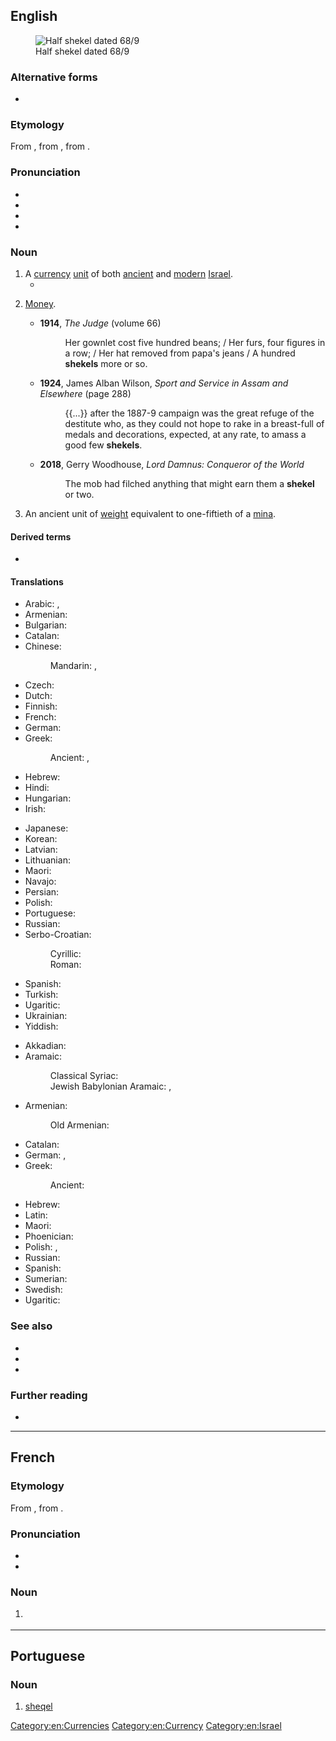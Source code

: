 ==English==
{{was wotd|2006|November|22}}
[[File:Half_Shekel.jpg|thumb|Half shekel dated 68/9 {{CE}}]]

===Alternative forms===
* {{alt|en|sheqel}}

===Etymology===
From {{bor|en|he|שֶׁקֶל||shekel|tr=shékel}}, from {{m|he|שָׁקַל|tr=shakál||to [[weigh]]}}, from {{der|en|akk|šiqlum|𒂅|tr=šiqlum}}.

===Pronunciation===
* {{IPA|en|/ˈʃɛkəl/}}
* {{audio|en|en-us-shekel.ogg|Audio (US)}}
* {{rhymes|en|ɛkəl|s=2}}
* {{hyphenation|en|shek|el}}

===Noun===
{{en-noun|s|shekalim}}

# A [[currency]] [[unit]] of both [[ancient]] and [[modern]] [[Israel]].
#* {{RQ:Haggard She|passage="Beauty is naught to him, because there are lips more honey-sweet; and wealth is naught, because others can weigh him down with heavier '''shekels'''; and fame is naught, because there have been greater men than he."}}
# {{lb|en|slang}} [[money|Money]].
#* '''1914''', ''The Judge'' (volume 66)
#*: Her gownlet cost five hundred beans; / Her furs, four figures in a row; / Her hat removed from papa's jeans / A hundred '''shekels''' more or so.
#* '''1924''', James Alban Wilson, ''Sport and Service in Assam and Elsewhere'' (page 288)
#*: {{...}} after the 1887-9 campaign was the great refuge of the destitute who, as they could not hope to rake in a breast-full of medals and decorations, expected, at any rate, to amass a good few '''shekels'''.
#* '''2018''', Gerry Woodhouse, ''Lord Damnus: Conqueror of the World''
#*: The mob had filched anything that might earn them a '''shekel''' or two.
# {{lb|en|historical}} An ancient unit of [[weight]] equivalent to one-fiftieth of a [[mina]].

====Derived terms====
* {{l|en|new shekel}}

====Translations====
{{trans-top|currency unit in Israel}}
* Arabic: {{t|ar|شِيكِل|m|tr=šekel}}, {{t|ar|شِيكِل|m}}
* Armenian: {{t+|hy|շեկել}}
* Bulgarian: {{t|bg|ше́кел|m|sc=Cyrl}}
* Catalan: {{t+|ca|xéquel|m}}
* Chinese:
*: Mandarin: {{t|cmn|錫克爾|sc=Hani}}, {{t|cmn|锡克尔|tr=xíkè'ěr|sc=Hani}}
* Czech: {{t|cs|šekel|m}}
* Dutch: {{t+|nl|sjekel|m}}
* Finnish: {{t+|fi|sekeli}}
* French: {{t+|fr|shekel|m}}
* German: {{t+|de|Schekel|m}}
* Greek:
*: Ancient: {{t|grc|σίγλος|m}}, {{t|grc|σίκλος|m}}
* Hebrew: {{t+|he|שֶׁקֶל|m|tr=shékel}}
* Hindi: {{t|hi|शेकेल}}
* Hungarian: {{t+|hu|sékel}}
* Irish: {{t|ga|seiceal|m}}
{{trans-mid}}
* Japanese: {{t|ja|シェケル|tr=shekeru}}
* Korean: {{t|ko|셰켈}}
* Latvian: {{t|lv|šekelis|m}}
* Lithuanian: {{t|lt|šekelis|m}}
* Maori: {{t|mi|hekere}}
* Navajo: {{t|nv|Ízrel bi-shékʼel ániidí}}
* Persian: {{t+|fa|شکل|tr=šekel|sc=fa-Arab}}
* Polish: {{t+|pl|szekel|m}}
* Portuguese: {{t+|pt|shekel|m}}
* Russian: {{t+|ru|ше́кель|m}}
* Serbo-Croatian:
*: Cyrillic: {{t|sh|шекел|m|sc=Cyrl}}
*: Roman: {{t+|sh|šekel|m}}
* Spanish: {{t|es|séquel|m}}
* Turkish: {{t+|tr|şekel}}
* Ugaritic: {{t|uga|𐎘𐎖𐎍}}
* Ukrainian: {{t|uk|ше́кель|m}}
* Yiddish: {{t|yi|שעקעל|m}}
{{trans-bottom}}

{{trans-top|ancient unit of weight}}
* Akkadian: {{t|akk|𒅆𒅗𒇻|m|tr=šiqalu}}
* Aramaic:
*: Classical Syriac: {{t|syc|ܬܩܠ|m|tr=t'qēl}}
*: Jewish Babylonian Aramaic: {{t|arc|תְּקֵל|m|tr=t'qēl}}, {{t|arc|תִּיקְלָא|m|tr=tiqlå}}
* Armenian: {{t+|hy|սիկղ}}
*: Old Armenian: {{t|xcl|սիկղ}}
* Catalan: {{t|ca|sicle|m}}
* German: {{t+|de|Schekel|m}}, {{t+|de|Sekel|m}}
* Greek:
*: Ancient: {{t|grc|σίγλος|m}}
{{trans-mid}}
* Hebrew: {{t+|he|שקל|m|tr=shekel}}
* Latin: {{t|la|siclus|m}}
* Maori: {{t|mi|hekere}}
* Phoenician: {{t|phn|𐤔𐤒𐤋‎|m}}
* Polish: {{t+|pl|sykl|m}}, {{t+|pl|szekel|m}}
* Russian: {{t+|ru|сикль|m}}
* Spanish: {{t+|es|siclo|m}}
* Sumerian: {{t|sux|𒂆|tr=gig̃₄, gin₂|ts=gig̃}}
* Swedish: {{t+|sv|sikel|c}}
* Ugaritic: {{t|uga|𐎘𐎖𐎍}}
{{trans-bottom}}

===See also===
* {{l|en|agora}}
* {{l|en|ILS}}
* {{l|en|NIS}}

===Further reading===
* {{pedia}}

[[Category:en:Currencies]]
[[Category:en:Currency]]
[[Category:en:Israel]]

----

==French==

===Etymology===
From {{uder|fr|he|שֶׁקֶל||shekel|tr=shékel}}, from {{m|he|שָׁקַל|tr=shakál||to [[weigh]]}}.

===Pronunciation===
* {{fr-IPA|shékel}}
* {{audio|fr|LL-Q150 (fra)-Lyokoï-shekel.wav|Audio}}

===Noun===
{{fr-noun|m}}

# {{l|en|shekel}} {{gloss|unit of currency}}

{{C|fr|Currencies}}

----

==Portuguese==

===Noun===
{{pt-noun|m|#s}}

# [[sheqel]] {{gloss|currency unit in Israel}}
